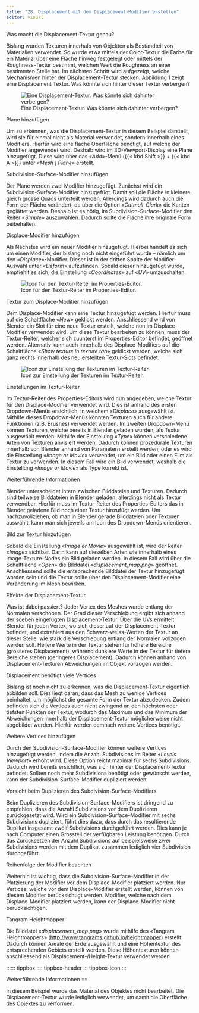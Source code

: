 ```yaml
---
title: "28. Displacement mit dem Displacement-Modifier erstellen"
editor: visual
---
```


::: column-margin
Was macht die Displacement-Textur genau?
:::

Bislang wurden Texturen innerhalb von Objekten als Bestandteil von Materialien verwendet. So wurde etwa mittels der Color-Textur die Farbe für ein Material über eine Fläche hinweg festgelegt oder mittels der Roughness-Textur bestimmt, welchen Wert die Roughness an einer bestimmten Stelle hat. Im nächsten Schritt wird aufgezeigt, welche Mechanismen hinter der Displacement-Textur stecken. Abbildung 1 zeigt eine Displacement
Textur. Was könnte sich hinter dieser Textur verbergen?

![Eine Displacement-Textur. Was könnte sich dahinter verbergen?](Images/Chapter_28/1_displacement_map.png){#fig-1_1 fig-align="left"}

::: column-margin
Plane hinzufügen
:::

Um zu erkennen, was die Displacement-Textur in diesem Beispiel darstellt, wird sie für einmal nicht als Material verwendet, sondern innerhalb eines Modifiers. Hierfür wird eine flache Oberfläche benötigt, auf welche der Modifier angewendet wird. Deshalb wird im 3D-Viewport-Display eine Plane hinzugefügt. Diese wird über das «*Add*»-Menü ({{< kbd Shift >}} + {{< kbd A >}}) unter «*Mesh | Plane*» erstellt.

::: column-margin
Subdivision-Surface-Modifier hinzufügen
:::

Der Plane werden zwei Modifier hinzugefügt. Zunächst wird ein Subdivision-Surface-Modifier hinzugefügt. Damit soll die Fläche in kleinere, gleich grosse Quads unterteilt werden. Allerdings wird 
dadurch auch die Form der Fläche verändert, da über die Option «*Catmull-Clark*» die Kanten geglättet werden. Deshalb ist es nötig, im Subdivision-Surface-Modifier den Reiter «*Simple*» auszuwählen. 
Dadurch sollte die Fläche ihre originale Form beibehalten.

::: column-margin
Displace-Modifier hinzufügen
:::

Als Nächstes wird ein neuer Modifier hinzugefügt. Hierbei handelt es sich um einen Modifier, der bislang noch nicht eingeführt wurde – nämlich um den «*Displace*»-Modifier. Dieser ist in der dritten Spalte der Modifier-Auswahl unter «*Deform*» aufzufinden. Sobald dieser hinzugefügt wurde, empfiehlt es sich, die Einstellung «*Coordinates*» auf «*UV*» umzuschalten.

![Icon für den Textur-Reiter im Properties-Editor.](Images/Chapter_28/Icon_Texture_Tab.png){#fig-1_2 fig-align="left"}

::: column-margin
Textur zum Displace-Modifier hinzufügen
:::

Dem Displace-Modifier kann eine Textur hinzugefügt werden. Hierfür muss auf die Schaltfläche «*New*» geklickt werden. Anschliessend wird von Blender ein Slot für eine neue Textur erstellt, welche nun im Displace-Modifier verwendet wird. Um diese Textur bearbeiten zu können, muss der Textur-Reiter, welcher sich zuunterst im Properties-Editor befindet, geöffnet werden. Alternativ kann auch innerhalb des Displace-Modifiers auf die Schaltfläche «*Show texture in texture tab*» geklickt werden, welche sich ganz rechts innerhalb des neu erstellten Textur-Slots befindet. 

![Icon zur Einstellung der Texturen im Textur-Reiter.](Images/Chapter_28/Show_texture_in_Texture_Tab.png){#fig-1_3 fig-align="left"}

::: column-margin
Einstellungen im Textur-Reiter
:::

Im Textur-Reiter des Properties-Editors wird nun angegeben, welche Textur für den Displace-Modifier verwendet wird. Dies ist anhand des ersten Dropdown-Menüs ersichtlich, in welchem «*Displace*» ausgewählt ist. Mithilfe dieses Dropdown-Menüs könnten Texturen auch für andere Funktionen (z.B. Brushes) verwendet werden. Im zweiten Dropdown-Menü können Texturen, welche bereits in Blender geladen wurden, als Textur ausgewählt werden. Mithilfe der Einstellung «*Type*» können verschiedene Arten von Texturen anvisiert werden. Dadurch können prozedurale Texturen innerhalb von Blender anhand von Parametern erstellt werden, oder es wird die Einstellung «*Image or Movie*» verwendet, um ein Bild oder einen Film als Textur zu verwenden. In diesem Fall wird ein Bild verwendet, weshalb die Einstellung «*Image or Movie*» als Type korrekt ist. 

:::::: tippbox
:::: tippbox-header
::: tippbox-icon
:::

Weiterführende Informationen
::::

::: tippbox-body
Blender unterscheidet intern zwischen Bilddateien und Texturen. Dadurch sind teilweise Bilddateien in Blender geladen, allerdings nicht als Textur verwendbar. Hierfür muss im Textur-Reiter des Properties-Editors das in Blender geladene Bild noch einer Textur 
hinzufügt werden. Um nachzuvollziehen, ob man in Blender gerade Bilddateien oder Texturen auswählt, kann man sich jeweils am Icon des Dropdown-Menüs orientieren.
:::
::::::

::: column-margin
Bild zur Textur hinzufügen
:::

Sobald die Einstellung «*Image or Movie*» ausgewählt ist, wird der Reiter «*Image*» sichtbar. Darin kann auf dieselben Arten wie innerhalb eines Image-Texture-Nodes ein Bild geladen werden. In diesem Fall wird über die Schaltfläche «*Open*» die Bilddatei «*displacement_map.png*» geöffnet. Anschliessend sollte die entsprechende Bilddatei der Textur hinzugefügt worden sein und die Textur sollte über den Displacement-Modifier eine Veränderung im Mesh bewirken. 

::: column-margin
Effekte der Displacement-Textur
:::

Was ist dabei passiert? Jeder Vertex des Meshes wurde entlang der Normalen verschoben. Der Grad dieser Verschiebung ergibt sich anhand der soeben eingefügten Displacement-Textur. Über die UVs ermittelt Blender für jeden Vertex, wo sich dieser auf der Displacement-Textur befindet, und extrahiert aus den Schwarz-weiss-Werten der Textur an dieser Stelle, wie stark die Verschiebung entlang der Normalen vollzogen werden soll. Hellere Werte in der Textur stehen für höhere Bereiche (grösseres Displacement), während dunklere Werte in der Textur für tiefere Bereiche stehen (geringeres Displacement). Dadurch können anhand von Displacement-Texturen Abweichungen im Objekt 
vollzogen werden. 

::: column-margin
Displacement benötigt viele Vertices
:::


Bislang ist noch nicht zu erkennen, was die Displacement-Textur eigentlich abbilden soll. Dies liegt daran, dass das Mesh zu wenige Vertices beinhaltet, um möglichst die gesamte Form der Textur 
abzudecken. Zudem befinden sich die Vertices auch nicht zwingend an den höchsten oder tiefsten Punkten der Textur, wodurch das Maximum und das Minimum der Abweichungen innerhalb der Displacement-Textur möglicherweise nicht abgebildet werden. Hierfür werden demnach weitere Vertices benötigt. 

::: column-margin
Weitere Vertices hinzufügen
:::

Durch den Subdivision-Surface-Modifier können weitere Vertices hinzugefügt werden, indem die Anzahl Subdivisions im Reiter «*Levels Viewport*» erhöht wird. Diese Option reicht maximal für sechs 
Subdivisions. Dadurch wird bereits ersichtlich, was sich hinter der Displacement-Textur befindet. Sollten noch mehr Subdivisions benötigt oder gewünscht werden, kann der Subdivision-Surface-Modifier dupliziert werden.

::: column-margin
Vorsicht beim Duplizieren des Subdivision-Surface-Modifiers
:::

Beim Duplizieren des Subdivision-Surface-Modifiers ist dringend zu empfehlen, dass die Anzahl Subdivisions vor dem Duplizieren zurückgesetzt wird. Wird ein Subdivision-Surface-Modifier mit 
sechs Subdivisions dupliziert, führt dies dazu, dass durch das resultierende Duplikat insgesamt zwölf Subdivisions durchgeführt werden. Dies kann je nach Computer einen Grossteil der verfügbaren 
Leistung benötigen. Durch das Zurücksetzen der Anzahl Subdivisions auf beispielsweise zwei Subdivisions werden mit dem Duplikat zusammen lediglich vier Subdivision durchgeführt.

::: column-margin
Reihenfolge der Modifier beachten
:::

Weiterhin ist wichtig, dass die Subdivision-Surface-Modifier in der Platzierung der Modifier vor dem Displace-Modifier platziert werden. Nur Vertices, welche vor dem Displace-Modifier erstellt werden, 
können von diesem Modifier berücksichtigt werden. Modifier, welche nach dem Displace-Modifier platziert werden, kann der Displace-Modifier nicht berücksichtigen.

::: column-margin
Tangram Heightmapper
:::

Die Bilddatei «*displacement_map.png*» wurde mithilfe des «Tangram Heightmappers» (<http://www.tangrams.github.io/heightmapper>) erstellt. Dadurch können Areale der Erde ausgewählt und eine 
Höhentextur des entsprechenden Gebiets erstellt werden. Diese 
Höhentexturen können anschliessend als Displacement-/Height-Textur verwendet werden. 

:::::: tippbox
:::: tippbox-header
::: tippbox-icon
:::

Weiterführende Informationen
::::

::: tippbox-body
In diesem Beispiel wurde das Material des Objektes nicht bearbeitet. Die Displacement-Textur wurde lediglich verwendet, um damit die Oberfläche des Objektes zu verformen.
::::::
